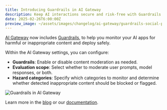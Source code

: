 ```yaml
---
title: Introducing Guardrails in AI Gateway
description: Keep AI interactions secure and risk-free with Guardrails in AI Gateway
date: 2025-02-26T6:00:00Z
preview_image: ~/assets/images/changelog/ai-gateway/guardrails-social-preview.png
---
```


[AI Gateway](/ai-gateway/) now includes [Guardrails](/ai-gateway/guardrails/), to help you monitor your AI apps for harmful or inappropriate content and deploy safely.

Within the AI Gateway settings, you can configure:

- **Guardrails**: Enable or disable content moderation as needed.
- **Evaluation scope**: Select whether to moderate user prompts, model responses, or both.
- **Hazard categories**: Specify which categories to monitor and determine whether detected inappropriate content should be blocked or flagged.

![Guardrails in AI Gateway](~/assets/images/ai-gateway/Guardrails.png)

Learn more in the [blog](https://blog.cloudflare.com/guardrails-in-ai-gateway/) or our [documentation](/ai-gateway/guardrails/).
